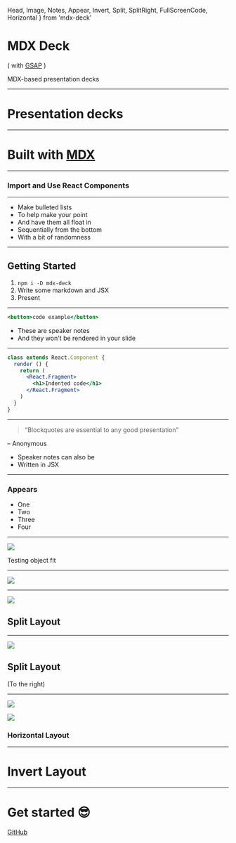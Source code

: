   Head, Image, Notes, Appear,
  Invert, Split, SplitRight, FullScreenCode, Horizontal
} from 'mdx-deck'


<Head>
  <title>MDX Deck + Greensock Animation Platform Demo</title>
  <meta name='twitter:card' content='summary_large_image' />
  <meta name='twitter:site' content='@jxnblk' />
  <meta name='twitter:title' content='mdx-deck' />
  <meta name='twitter:description' content='MDX-based presentation deck demo with greensock' />
  <meta name='twitter:image' content='https://jxnblk.com/mdx-deck/card.png' />
</Head>

<Scale delay={.5} duration={.5}>

# MDX Deck

</Scale>

<Bounce y={50} delay={2} duration={.5}>

<div style={{fontSize:".66em",marginTop:"-2em",color:"#61AC27"}}>( with <a style={{color:"#61AC27"}} href="https://greensock.com">GSAP</a> )</div>

</Bounce>

<FadeIn delay={1} duration={.75}>

MDX-based presentation decks

</FadeIn>

---

<Scale scale={20}>

# Presentation decks

</Scale>

---

<SlideLeft>

# Built with [MDX][]
[MDX]: https://github.com/mdx-js/mdx

</SlideLeft>

---

<SlideDown>

### Import and Use React Components

</SlideDown>

<SlideUp delay={.25}>

<Counter />

</SlideUp>

---

<FloatUpList>

- Make bulleted lists
- To help make your point
- And have them all float in
- Sequentially from the bottom
- With a bit of randomness

</FloatUpList>

---

<SlideRight>

## Getting Started

</SlideRight>

<FadeInList delay={.5}>

1. `npm i -D mdx-deck`
2. Write some markdown and JSX
3. Present

</FadeInList>

---

<Spin>

```jsx
<button>code example</button>
```

</Spin>

<Notes>

- These are speaker notes
- And they won't be rendered in your slide

</Notes>

---

<Bounce y="-50vh">

```jsx
class extends React.Component {
  render () {
    return (
      <React.Fragment>
        <h1>Indented code</h1>
      </React.Fragment>
    )
  }
}
```

</Bounce>

---

<Rotate3D>

> “Blockquotes are essential to any good presentation”

</Rotate3D>

<Rotate3D delay={.5}>

– Anonymous

</Rotate3D>

<Notes>
  <ul>
    <li>Speaker notes can also be</li>
    <li>Written in JSX</li>
  </ul>
</Notes>

---

<Elastic>

### Appears

</Elastic>

<ul>
  <Appear>
    <li>One</li>
    <li>Two</li>
    <li>Three</li>
    <li>Four</li>
  </Appear>
</ul>

---

<Image
  src='https://source.unsplash.com/random/768x2048?new_york'
  size='contain'
/>

<Notes>
Testing object fit
</Notes>

---

<Image src='https://images.unsplash.com/photo-1462331940025-496dfbfc7564?new_york&w=2048&q=20' />

---

<Split>

![](https://images.unsplash.com/photo-1462331940025-496dfbfc7564?new_york&w=2048&q=20)

<FadeIn duration={4}>

## Split Layout

</FadeIn>

</Split>

---

<SplitRight>

![](https://images.unsplash.com/photo-1462331940025-496dfbfc7564?new_york&w=2048&q=20)

<SlideRight>

## Split Layout

(To the right)

</SlideRight>

</SplitRight>

---

<Horizontal>

![](https://source.unsplash.com/random/1024x768')

![](https://source.unsplash.com/random/1024x768')

<SlideLeft>

### Horizontal Layout

</SlideLeft>

</Horizontal>

---

<Invert>

<Twirl>

# Invert Layout

</Twirl>

</Invert>

---

<Invert>

<TossUp>

# Get started :sunglasses:

</TossUp>

<TossUp delay={.5}>

[GitHub](https://github.com/johnpolacek/mdx-deck-demo-greensock)

</TossUp>

</Invert>

